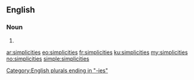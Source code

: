 ==English==

===Noun===
{{head|en}}

# {{plural of|simplicity}}

[[Category:English plurals ending in "-ies"]]

[[ar:simplicities]]
[[eo:simplicities]]
[[fr:simplicities]]
[[ku:simplicities]]
[[my:simplicities]]
[[no:simplicities]]
[[simple:simplicities]]